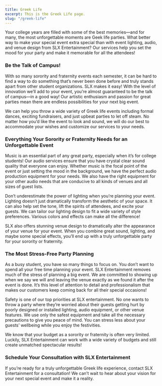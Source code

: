 ```yaml
---
title: Greek Life
excerpt: This is the Greek Life page.
slug: "/greek-life"
---
```


<Block src="inner-hero" heading="Greek Life" image="url('https://res.cloudinary.com/slxent/image/upload/v1613109011/IMG_2973_tx8ajh.webp')" image="url('https://res.cloudinary.com/slxent/image/upload/v1613109011/IMG_2973_tx8ajh.jpg')" />

<Section py="8|12|16|24">

<Container width="90vw|70vw|50vw">

Your college years are filled with some of the best memories—and for many, the most unforgettable moments are Geek life parties. What better way to make your special event extra special than with event lighting, audio, and venue design from SLX Entertainment? Our services help you set the mood for your party and make it memorable for all the attendees!

### Be the Talk of Campus!
With so many sorority and fraternity events each semester, it can be hard to find a way to do something that’s never been done before and truly stands apart from other student organizations. SLX makes it easy! With the level of innovation we’ll add to your event, you’re almost guaranteed to be the talk of campus—in a good way! Our artistic enthusiasm and passion for great parties mean there are endless possibilities for your next big event.

We can help you throw a wide variety of Greek life events including formal dances, exciting fundraisers, and just upbeat parties to let off steam. No matter how you’d like the event to look and sound, we will do our best to accommodate your wishes and customize our services to your needs.

### Everything Your Sorority or Fraternity Needs for an Unforgettable Event

Music is an essential part of any great party, especially when it’s for college students! Our audio services ensure that you have crystal clear sound quality that everyone can enjoy. Whether music is the focal point of the event or just setting the mood in the background, we have the perfect audio production equipment for your needs. We also have the right equipment for your other audio needs that are conducive to all kinds of venues and all sizes of guest lists.

Don’t underestimate the power of lighting when you’re planning your event. Lighting doesn’t just dramatically transform the aesthetic of your space. It can also help set the tone, lift the spirits of attendees, and excite your guests. We can tailor our lighting design to fit a wide variety of style preferences. Various colors and effects can make all the difference!

SLX also offers stunning venue design to dramatically alter the appearance of your venue for your event. When you combine great sound, lighting, and maybe some special effects, you’ll end up with a truly unforgettable party for your sorority or fraternity. 

### The Most Stress-Free Party Planning

As a busy student, you have so many things to focus on. You don’t want to spend all your free time planning your event. SLX Entertainment removes much of the stress of planning a big event. We are committed to showing up when we say we will and leaving the venue exactly as we found it after the event is done. It’s this level of attention to detail and professionalism that makes our customers keep coming back for all their special occasions!

Safety is one of our top priorities at SLX entertainment. No one wants to throw a party where they’re worried about their guests getting hurt by poorly designed or installed lighting, audio equipment, or other venue features. We use only the safest equipment and take all the necessary precautions to give you peace of mind. You can stress less about your guests’ wellbeing while you enjoy the festivities.

We know that your budget as a sorority or fraternity is often very limited. Luckily, SLX Entertainment can work with a wide variety of budgets and still create unmatched spectacular results!

### Schedule Your Consultation with SLX Entertainment 
If you’re ready for a truly unforgettable Greek life experience, contact SLX Entertainment for a consultation! We can’t wait to hear about your vision for your next special event and make it a reality. 


</Container>

</Section>
